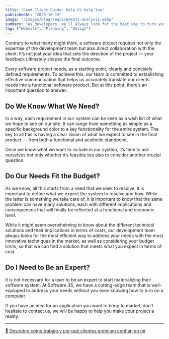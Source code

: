 ```yaml
---
title: "Good Client Guide: Help Us Help You"
publishedAt: "2025-10-19"
image: "/images/blog/requirements-analysis.webp"
summary: "As developers, we’ll always look for the best way to turn your needs into a functional software application — but what better way to start than by understanding the fundamental principles for describing your requirements?"
tag: ["Website", "Planning", "Design"]
---
```


Contrary to what many might think, a software project requires not only the expertise of the development team but also direct collaboration with the client. It’s not just your idea that sets the direction of the project — your feedback ultimately shapes the final outcome.

Every software project needs, as a starting point, clearly and concisely defined requirements. To achieve this, our team is committed to establishing effective communication that helps us accurately translate our clients’ needs into a functional software product. But at this point, there’s an important question to answer.

## Do We Know What We Need?

In a way, each requirement in our system can be seen as a wish list of what we hope to see on our site. It can range from something as simple as a specific background color to a key functionality for the entire system. The key to all this is having a clear vision of what we expect to see in the final product — from both a functional and aesthetic standpoint.

Once we know what we want to include in our system, it’s time to ask ourselves not only whether it’s feasible but also to consider another crucial question.

## Do Our Needs Fit the Budget?

As we know, all this starts from a need that we seek to resolve, it is important to define what we expect the system to resolve and how. While the latter is something we take care of, it is important to know that the same problem can have many solutions, each with different implications and consequences that will finally be reflected at a functional and economic level.

While it might seem overwhelming to know about the different technical solutions and their implications in terms of costs, our development team always looks for the most efficient way to address your needs with the most innovative techniques in the market, as well as considering your budget limits, so that we can find a solution that meets what you expect in terms of cost.

## Do I Need to Be an Expert?

It is not necessary for a user to be an expert to start materializing their software system. At Software 3S, we have a cutting-edge team that is well-equipped to address your needs without you even knowing how to turn on a computer.

If you have an idea for an application you want to bring to market, don’t hesitate to contact us, we will be happy to help you make your project a reality.

---

🔗 [Descubre cómo trabajo y por qué clientes premium confían en mí](/about)

